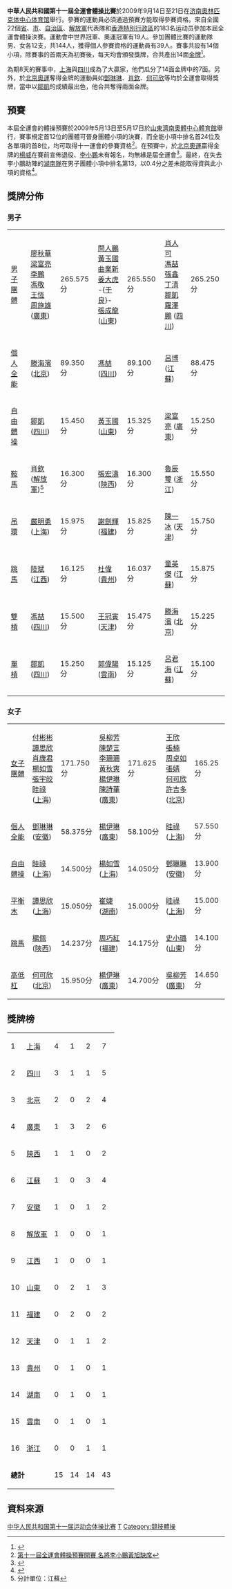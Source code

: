 '''中華人民共和國第十一屆全運會體操比賽'''於2009年9月14日至21日在[[濟南奧體中心體育館|济南奧林匹克体中心体育馆]]舉行。參賽的運動員必須通過預賽方能取得參賽資格。來自全國22個[[省|省]]、[[直轄市|市]]、[[自治區|自治區]]、[[解放軍|解放軍]]代表隊和[[香港特別行政區|香港特別行政區]]的183名运动员參加本屆全運會體操決賽。運動會中世界冠軍、奧運冠軍有19人。參加團體比賽的運動隊男、女各12支，共144人，獲得個人參賽資格的運動員有39人。賽事共設有14個小項，除賽事的首兩天為初賽後，每天均會頒發獎牌，合共產出14面[[金牌|金牌]]<ref>{{Cite web |url=http://result.11th-games.org.cn/zh-cn/Schedule_cn.aspx |title=十一運會賽程 |accessdate=2009-07-18 |archive-date=2009-07-20 |archive-url=https://web.archive.org/web/20090720113232/http://result.11th-games.org.cn/zh-cn/Schedule_cn.aspx |dead-url=no }}</ref>。

為期8天的賽事中，[[上海|上海]]與[[四川|四川]]成為了大贏家，他們瓜分了14面金牌中的7面。另外，於[[2008年夏季奧林匹克運動會|北京奧運]]奪得金牌的運動員如[[鄧琳琳|鄧琳琳]]、[[肖欽|肖欽]]、[[何可欣|何可欣]]等均於全運會取得獎牌，當中以[[鄒凱|鄒凱]]的成績最出色，他合共奪得兩面金牌。

==預賽==
本屆全運會的體操預賽於2009年5月13日至5月17日於[[山東|山東]][[濟南奧體中心體育館|濟南奧體中心體育館]]舉行，賽事規定首12位的團體可晉身團體小項的決賽，而全能小項中排名首24位及各單項的首8位，均可取得十一運會的參賽資格<ref>[http://sports.sina.com.hk/cgi-bin/news/show_news.cgi?type=new&date=2009-05-14&id=2068963 第十一屆全運會體操預賽開賽 名將李小鵬黃旭缺席]{{Dead link|date=2019年10月 |bot=InternetArchiveBot |fix-attempted=yes }}</ref>。在預賽中，於[[2008年夏季奧林匹克運動會體操比賽|北京奧運]]贏得金牌的[[楊威|楊威]]在賽前宣佈退役、[[李小鵬_(體操運動員)|李小鵬]]未有報名，均無緣是屆全運會<ref>{{Cite web |url=http://sports.sohu.com/20090517/n264011269.shtml |title=全锦赛名将缘何纷纷落马 两大因素导致冷门频出 |accessdate=2009-05-20 |archive-date=2019-02-20 |archive-url=https://web.archive.org/web/20190220223133/http://sports.sohu.com/20090517/n264011269.shtml |dead-url=no }}</ref>。最終，在失去李小鵬助陣的[[湖南|湖南隊]]在男子團體小項中排名第13，以0.4分之差未能取得資與此小項的資格<ref>{{Cite web |url=http://sports.sohu.com/20090515/n263977577.shtml |title=全运体操男团预选湖南爆冷出局 李小鹏遗憾告别 |accessdate=2009-05-20 |archive-date=2009-09-24 |archive-url=https://web.archive.org/web/20090924070352/http://sports.sohu.com/20090515/n263977577.shtml |dead-url=no }}</ref>。

==獎牌分佈==
===男子===
{| {{MedalistTable|type=項目|columns=2|style=font-size:small;}}
|-
|[[中華人民共和國第十一屆全運會體操比賽－男子團體|男子團體]]
|[[廖秋華|廖秋華]]<br>[[梁富亮|梁富亮]]<br>[[李鵬_(體操運動員)|李鵬]]<br>[[馮敬|馮敬]]<br>[[王恆_(體操運動員)|王恆]]<br>[[周施雄|周施雄]] ([[廣東|廣東]])||265.575分
|[[閆人鵬|閆人鵬]]<br>[[黃玉國|黃玉國]]<br>[[曲業新|曲業新]]<br>[[姜大虎|姜大虎]]<br>-{[[于良|于良]]}-<br>[[張成龍|張成龍]] ([[山東|山東]]) ||265.550分
|[[肖人可|肖人可]]<br>[[冯喆_(体操运动员)|馮喆]]<br>[[張鑫|張鑫]]<br>[[丁清|丁清]]<br>[[鄒凱|鄒凱]]<br>[[羅澤鵬|羅澤鵬]] ([[四川|四川]])|| 265.250分
|-
|[[中華人民共和國第十一屆全運會體操比賽－男子個人全能|個人全能]]
|[[滕海濱|滕海濱]] ([[北京|北京]])||89.350分
|[[冯喆_(体操运动员)|馮喆]] ([[四川|四川]])||89.100分
|[[呂博|呂博]] ([[江蘇|江蘇]])||88.475分
|-
|[[中華人民共和國第十一屆全運會體操比賽－男子自由體操|自由體操]]
|[[鄒凱|鄒凱]] ([[四川|四川]])||15.450分
|[[黃玉國|黃玉國]] ([[山東|山東]])||15.325分
|[[梁富亮|梁富亮]] ([[廣東|廣東]])||15.250分
|-
|[[中華人民共和國第十一屆全運會體操比賽－男子鞍馬|鞍馬]]
|[[肖欽|肖欽]] ([[解放軍|解放軍]])<ref>分計單位：江蘇</ref>||16.300分
|[[張宏濤|張宏濤]] ([[陝西|陝西]])||16.300分
|[[魯辰璽|魯辰璽]] ([[浙江|浙江]])||15.550分
|-
|[[中華人民共和國第十一屆全運會體操比賽－男子吊環|吊環]]
|[[嚴明勇|嚴明勇]] ([[上海|上海]])||15.975分
|[[謝劍輝|謝劍輝]] ([[福建|福建]])||15.825分
|[[陳一冰|陳一冰]] ([[天津|天津]])||15.750分
|-
|[[中華人民共和國第十一屆全運會體操比賽－男子跳馬|跳馬]]
|[[陸斌|陸斌]] ([[江西|江西]])||16.125分
|[[杜偉|杜偉]] ([[貴州|貴州]])||16.037分
|[[童英傑|童英傑]] ([[江蘇|江蘇]])||15.875分
|-
|[[中華人民共和國第十一屆全運會體操比賽－男子雙槓|雙槓]]
|[[冯喆_(体操运动员)|馮喆]] ([[四川|四川]])||15.500分
|[[王冠寅|王冠寅]] ([[天津|天津]])||15.475分
|[[滕海濱|滕海濱]] ([[北京|北京]])|| 15.225分
|-
|[[中華人民共和國第十一屆全運會體操比賽－男子單槓|單槓]]
|[[鄒凱|鄒凱]] ([[四川|四川]])||15.250分
|[[郭偉陽|郭偉陽]] ([[雲南|雲南]])||15.125分
|[[呂君海|呂君海]] ([[江蘇|江蘇]])||15.100分
|-
|}

===女子===
{| {{MedalistTable|type=項目|columns=2|style=font-size:small;}}
|-
|[[中華人民共和國第十一屆全運會體操比賽－女子團體|女子團體]]
|[[付彬彬|付彬彬]]<br>[[譚思欣|譚思欣]]<br>[[肖康君|肖康君]]<br>[[楊如雪|楊如雪]]<br>[[張宇皎|張宇皎]]<br>[[眭祿|眭祿]] ([[上海|上海]]) ||171.750分
|[[吳柳芳|吳柳芳]]<br>[[陳楚言|陳楚言]]<br>[[李珊珊_(體操運動員)|李珊珊]]<br>[[黃秋爽|黃秋爽]]<br>[[楊伊琳|楊伊琳]]<br>[[陳詩華|陳詩華]] ([[廣東|廣東]]) ||171.625分
|[[王欣|王欣]]<br>[[张楠_(体操运动员)|張楠]]<br>[[周卓如|周卓如]]<br>[[張婧|張婧]]<br>[[何可欣|何可欣]]<br>[[許吉多|許吉多]] ([[北京|北京]]) ||165.25分
|-
|[[中華人民共和國第十一屆全運會體操比賽－女子個人全能|個人全能]]
|[[鄧琳琳|鄧琳琳]] ([[安徽|安徽]])||58.375分
|[[楊伊琳|楊伊琳]] ([[廣東|廣東]])||58.100分
|[[眭祿|眭祿]] ([[上海|上海]])||57.550分
|-
|[[中華人民共和國第十一屆全運會體操比賽－女子自由體操|自由體操]]
|[[眭祿|眭祿]] ([[上海|上海]])||14.500分
|[[楊如雪|楊如雪]] ([[上海|上海]])||14.050分
|[[鄧琳琳|鄧琳琳]] ([[安徽|安徽]])||13.900分
|-
|[[中華人民共和國第十一屆全運會體操比賽－女子平衡木|平衡木]]
|[[譚思欣|譚思欣]] ([[上海|上海]])||15.050分
|[[崔婕|崔婕]] ([[湖南|湖南]])||15.000分
|[[眭祿|眭祿]] ([[上海|上海]])||15.000分
|-
|[[中華人民共和國第十一屆全運會體操比賽－女子跳馬|跳馬]]
|[[楊佩|楊佩]] ([[陝西|陝西]])||14.237分
|[[周巧紅|周巧紅]] ([[福建|福建]])||14.175分
|[[史小璐|史小璐]] ([[山東|山東]])||14.100分
|-
|[[中華人民共和國第十一屆全運會體操比賽－女子高低槓|高低杠]]
|[[何可欣|何可欣]] ([[北京|北京]])||15.950分
|[[楊伊琳|楊伊琳]] ([[廣東|廣東]])||14.700分
|[[吳柳芳|吳柳芳]] ([[廣東|廣東]])||14.650分
|}

==獎牌榜==
{| {{RankedMedalTable|team=代表團|nation-width=120px}}
|-
|1||style="text-align:left"| [[上海|上海]]||4||1||2||7
|-
|2||style="text-align:left"| [[四川|四川]]||3||1||1||5
|-
|3||style="text-align:left"| [[北京|北京]]||2||0||2||4
|-
|4||style="text-align:left"| [[廣東|廣東]]||1||3||2||6
|-
|5||style="text-align:left"| [[陝西|陝西]]||1||1||0||2
|-
|6||style="text-align:left"| [[江蘇|江蘇]]||1||0||3||4
|-
|7||style="text-align:left"| [[安徽|安徽]]||1||0||1||2
|-
|8||style="text-align:left"| [[解放軍|解放軍]]||1||0||0||1
|-
|9||style="text-align:left"| [[江西|江西]]||1||0||0||1
|-
|10||style="text-align:left"| [[山東|山東]]||0||2||1||3
|-
|11||style="text-align:left"| [[福建|福建]]||0||2||0||2
|-
|12||style="text-align:left"| [[天津|天津]]||0||1||1||2
|-
|13||style="text-align:left"| [[貴州|貴州]]||0||1||0||1
|-
|14||style="text-align:left"| [[湖南|湖南]]||0||1||0||1
|-
|15||style="text-align:left"| [[雲南|雲南]]||0||1||0||1
|-
|16||style="text-align:left"| [[浙江|浙江]]||0||0||1||1
|- class="sortbottom"
|colspan=2|'''總計'''||15||14||14||43
|}

==資料來源==
<references/>

{{中华人民共和国第十一届运动会}}

[[Category:中华人民共和国第十一届运动会体操比赛|]]
[[Category:中华人民共和国第十一届运动会比赛项目|T]]
[[Category:競技體操|Category:競技體操]]